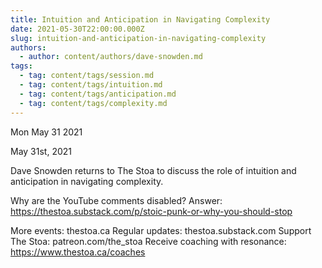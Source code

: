 ```yaml
---
title: Intuition and Anticipation in Navigating Complexity
date: 2021-05-30T22:00:00.000Z
slug: intuition-and-anticipation-in-navigating-complexity
authors:
  - author: content/authors/dave-snowden.md
tags:
  - tag: content/tags/session.md
  - tag: content/tags/intuition.md
  - tag: content/tags/anticipation.md
  - tag: content/tags/complexity.md
---
```






Mon May 31 2021

May 31st, 2021

Dave Snowden returns to The Stoa to discuss the role of intuition and anticipation in navigating complexity.

Why are the YouTube comments disabled? Answer: https://thestoa.substack.com/p/stoic-punk-or-why-you-should-stop

More events: thestoa.ca
Regular updates: thestoa.substack.com
Support The Stoa: patreon.com/the_stoa
Receive coaching with resonance: https://www.thestoa.ca/coaches


